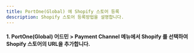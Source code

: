 ```yaml
---
title: PortOne(Global) 에 Shopify 스토어 등록
description: Shopify 스토어 등록방법을 설명합니다.
---
```



#### 1. PortOne(Global) 어드민 > Payment Channel 메뉴에서 Shopify 를 선택하여 Shopify 스토어의 URL을 추가합니다.

<Figure
  src="https://github.com/portone-io/developers.portone.io/assets/85064711/c998d931-59b1-46b5-853b-3a4403b604e7"
  caption="Payment Channels >Filters: Global > Shopify 선택합니다."
/>

<Figure
  src="https://github.com/portone-io/developers.portone.io/assets/85064711/5e4937a4-a1f9-4383-b5a9-19abc12db4b8"
  caption="Shopify > Add keys 클릭하여 Shopify 스토어 URL 을 등록해야 합니다."
/>

<Figure
  src="https://github.com/portone-io/developers.portone.io/assets/85064711/dbf31ae6-7415-445c-a3de-fce4856f7d13"
  caption="Shopify 대쉬보드에 접속하면 스토어 URL 을 복사할 수 있습니다."
/>
